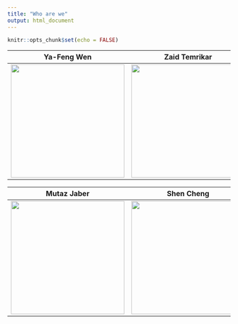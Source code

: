 ```yaml
---
title: "Who are we"
output: html_document
---
```


```r
knitr::opts_chunk$set(echo = FALSE)
```



__Ya-Feng Wen__ | __Zaid Temrikar__ | __Anne-Grete Martsion__
:--------------:|:--------------:|:-----------------:
<img src="./member/Ya-Feng Wen_website.jpg" width="256" height="256" /> |<img src="./member/Zaid Temrikar_webiste.jpg" width="256" height="256" /> | <img src="./member/AnneGrete_Martson_web.jpg" width="256" height="256"  />


__Mutaz Jaber__ | __Shen Cheng__
:-------------:|:-----------------:
<img src="./member/MMJaber_website.jpg" width="256" height="256" /> | <img src="./member/Shen_website.jpg" width="256" height="256"  />



